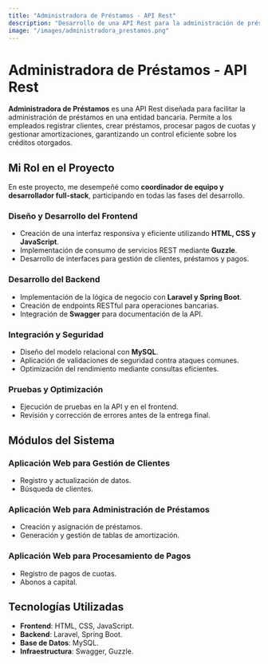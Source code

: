 ```yaml
---
title: "Administradora de Préstamos - API Rest"
description: "Desarrollo de una API Rest para la administración de préstamos en un banco, gestionando tanto el frontend como el backend para optimizar la gestión de clientes, préstamos y pagos."
image: "/images/administradora_prestamos.png"
---
```


# Administradora de Préstamos - API Rest

**Administradora de Préstamos** es una API Rest diseñada para facilitar la administración de préstamos en una entidad bancaria. Permite a los empleados registrar clientes, crear préstamos, procesar pagos de cuotas y gestionar amortizaciones, garantizando un control eficiente sobre los créditos otorgados.

## Mi Rol en el Proyecto

En este proyecto, me desempeñé como **coordinador de equipo y desarrollador full-stack**, participando en todas las fases del desarrollo.

### **Diseño y Desarrollo del Frontend**
- Creación de una interfaz responsiva y eficiente utilizando **HTML, CSS y JavaScript**.
- Implementación de consumo de servicios REST mediante **Guzzle**.
- Desarrollo de interfaces para gestión de clientes, préstamos y pagos.

### **Desarrollo del Backend**
- Implementación de la lógica de negocio con **Laravel y Spring Boot**.
- Creación de endpoints RESTful para operaciones bancarias.
- Integración de **Swagger** para documentación de la API.

### **Integración y Seguridad**
- Diseño del modelo relacional con **MySQL**.
- Aplicación de validaciones de seguridad contra ataques comunes.
- Optimización del rendimiento mediante consultas eficientes.

### **Pruebas y Optimización**
- Ejecución de pruebas en la API y en el frontend.
- Revisión y corrección de errores antes de la entrega final.

## Módulos del Sistema

### **Aplicación Web para Gestión de Clientes**
- Registro y actualización de datos.
- Búsqueda de clientes.

### **Aplicación Web para Administración de Préstamos**
- Creación y asignación de préstamos.
- Generación y gestión de tablas de amortización.

### **Aplicación Web para Procesamiento de Pagos**
- Registro de pagos de cuotas.
- Abonos a capital.

## Tecnologías Utilizadas

- **Frontend**: HTML, CSS, JavaScript.
- **Backend**: Laravel, Spring Boot.
- **Base de Datos**: MySQL.
- **Infraestructura**: Swagger, Guzzle.
